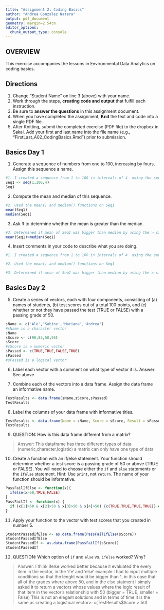 ```yaml
---
title: "Assignment 2: Coding Basics"
author: "Andrea Gonzalez Natera"
output: pdf_document
geometry: margin=2.54cm
editor_options: 
  chunk_output_type: console
---
```


## OVERVIEW

This exercise accompanies the lessons in Environmental Data Analytics on coding basics. 

## Directions
1. Change "Student Name" on line 3 (above) with your name.
2. Work through the steps, **creating code and output** that fulfill each instruction.
3. Be sure to **answer the questions** in this assignment document.
4. When you have completed the assignment, **Knit** the text and code into a single PDF file.
5. After Knitting, submit the completed exercise (PDF file) to the dropbox in Sakai. Add your first and last name into the file name (e.g., "FirstLast_A02_CodingBasics.Rmd") prior to submission.



## Basics Day 1

1. Generate a sequence of numbers from one to 100, increasing by fours. Assign this sequence a name.
```r
#1. I created a sequence from 1 to 100 in intervals of 4  using the seq() function and called this Seq1
Seq1 <- seq(1,100,4)
Seq1
```


2. Compute the mean and median of this sequence. 
```r
#2. Used the mean() and median() functions on Seq1 
mean(Seq1)
median(Seq1)
```

3. Ask R to determine whether the mean is greater than the median. 
``` r
#3. Determined if mean of Seq1 was bigger than median by using the > sign
mean(Seq1)>median(Seq1)
```

4. Insert comments in your code to describe what you are doing.

```r
#1. I created a sequence from 1 to 100 in intervals of 4  using the seq() function and called this Seq1

#2. Used the mean() and median() functions on Seq1 

#3. Determined if mean of Seq1 was bigger than median by using the > sign

```

## Basics Day 2

5. Create a series of vectors, each with four components, consisting of (a) names of students, (b) test scores out of a total 100 points, and (c) whether or not they have passed the test (TRUE or FALSE) with a passing grade of 50.
``` r
sName <- c('Ale','Sabine','Mariana','Andrea')
#sName is a character vector
sName
sScore <- c(90,85,50,95)
sScore
#sScore is a numeric vector
sPassed <- c(TRUE,TRUE,FALSE,TRUE)
sPassed
#sPassed is a logical vector

```



6. Label each vector with a comment on what type of vector it is.
Answer: See above

7. Combine each of the vectors into a data frame. Assign the data frame an informative name.
```r
TestResults <- data.frame(sName,sScore,sPassed)
TestResults
```
8. Label the columns of your data frame with informative titles.

```r
TestResults <- data.frame(Name = sName, Score = sScore, Result = sPassed)
TestResults
```


9. QUESTION: How is this data frame different from a matrix?

> Answer: This dataframe has three different types of data (numeric,character,logistic) a matrix can only have one type of data

10. Create a function with an if/else statement. Your function should determine whether a test score is a passing grade of 50 or above (TRUE or FALSE). You will need to choose either the `if` and `else` statements or the `ifelse` statement. Hint: Use `print`, not `return`. The name of your function should be informative.
```R
PassFailIfElse <- function(x){
  ifelse(x>50,TRUE,FALSE)
}
PassFailIf <- function(x) {
  if (x[1]>50 & x[2]>50 & x[3]>50 & x[4]>50) {c(TRUE,TRUE,TRUE,TRUE)} else {c(x[1]>50,x[2]>50,x[3]>50,x[4]>50)}
}

```

11. Apply your function to the vector with test scores that you created in number 5. 

```r
StudentPassedIfElse <- as.data.frame(PassFailIfElse(sScore))
StudentPassedIfElse
StudentPassedIf <- as.data.frame(PassFailIf(sScore))
StudentPassedIf

```

12. QUESTION: Which option of `if` and `else` vs. `ifelse` worked? Why?

> Answer: I think ifelse worked better because it evaluated the every item in the vector, in the 'ife' and 'else' example I had to input multiple conditions so that the lenght would be bigger than 1, in this case that all of the grades where above 50, and in the else statment I simply asked it to return a vectors whose values where the logic result of that item in the vector's relationship with 50 (bigger = TRUE, smaller = False) This is not an elegant solutions and in terms of time it is the same as creating a logistical vector>: c(TestResults$Score > 50) 
